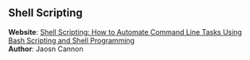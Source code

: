 
## Shell Scripting

<UnderConstruction />

**Website**: [Shell Scripting: How to Automate Command Line Tasks Using Bash Scripting and Shell Programming](https://www.amazon.com/Shell-Scripting-Automate-Command-Programming/dp/151738043X)\
**Author**: Jaosn Cannon

